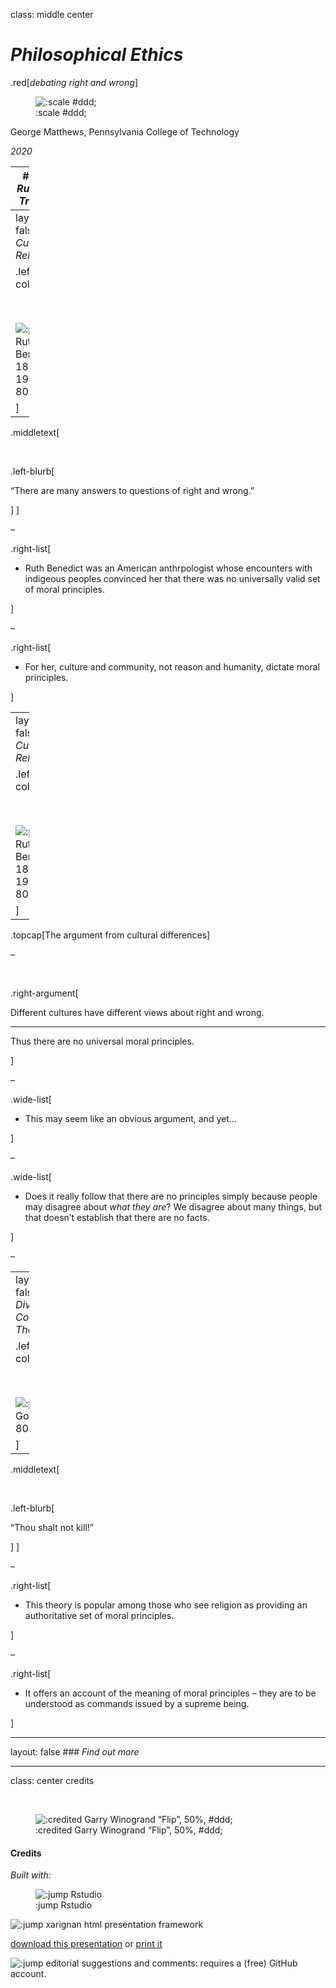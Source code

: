 class: middle center

# *Philosophical Ethics*

.red[*debating right and wrong*]

![:scale #ddd;](img/construction.png)

<!-- ![:credited Dorothea Lange "Crossroads Store", 50%, #ddd;](img/03/lange_crossroads_store.jpg) -->

George Matthews, Pennsylvania College of Technology

*2020*

---
## *The Runaway Traincar*


---
layout: false
## *Cultural Relativism*

.left-column[

<br><br>

![:portrait Ruth Benedict, 1887-1948, 80%](img/03/benedict.jpg)

]

--

.middletext[

<br>

.left-blurb[

"There are many answers to questions of right and wrong."

]
]

--

.right-list[

- Ruth Benedict was an American anthrpologist whose encounters with indigeous peoples convinced her that there was no universally valid set of moral principles.

]

--

.right-list[

- For her, culture and community, not reason and humanity, dictate moral principles.

]

---
layout: false
## *Cultural Relativism*

.left-column[

<br><br>

![:portrait Ruth Benedict, 1887-1948, 80%](img/03/benedict.jpg)

]

--

.topcap[The argument from cultural differences]

--

<br>

.right-argument[

Different cultures have different views about right and wrong.

***

Thus there are no universal moral principles.

]

--

.wide-list[

- This may seem like an obvious argument, and yet...

]

--

.wide-list[

- Does it really follow that there are no principles simply because people may disagree about *what they are*? We disagree about many things, but that doesn't establish that there are no facts.

]


--


---
layout: false
## *Divine Command Theory*

.left-column[

<br><br>

![:portrait God, , 80%](img/03/god.jpg)

]

--

.middletext[

<br>

.left-blurb[

"Thou shalt not kill!"

]
]

--

.right-list[

- This theory is popular among those who see religion as providing an authoritative set of moral principles.

]

--

.right-list[

- It offers an account of the meaning of moral principles -- they are to be understood as commands issued by a supreme being.

]


---

layout: false
### *Find out more*









---
class: center credits

<br>

![:credited Garry Winogrand "Flip", 50%, #ddd;](img/03/winogrand_flip.jpg)

#### Credits

*Built with:*

![:jump Rstudio](https://rstudio.com/products/rstudio/) 

![:jump xarignan](https://github.com/yihui/xaringan) html presentation framework 

<!-- *Photos by:* -->



[download this presentation](./pdf/03-slides.pdf) or [print it](./pdf/03-handout.pdf)

![:jump editorial suggestions and comments](https://github.com/gwmatthews/philosophy-slideshows/issues): requires a (free) GitHub account.


